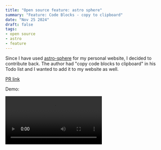 ```yaml
---
title: "Open source feature: astro sphere"
summary: "Feature: Code Blocks - copy to clipboard"
date: "Nov 25 2024"
draft: false
tags:
- open source
- astro
- feature
---
```


Since I have used <a href='https://astro-sphere-demo.vercel.app/' target='_blank'>astro-sphere</a> for my personal website, I decided to contribute back.
The author had "copy code blocks to clipboard" in his Todo list and I wanted to add it to my website as well.

<a href='https://github.com/markhorn-dev/astro-sphere/pull/19' target='_blank'>PR link</a> 

Demo: 

<video controls loading='lazy' src='/videos/copy-pasta.mp4'>
</video>
